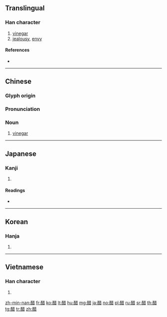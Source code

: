 {{character info/new}}
{{also|酢}}
==Translingual==

===Han character===
{{Han char|rn=164|rad=酉|as=08|sn=15|four=14661|canj=MWTA|ids=⿰酉昔}}

# [[vinegar]]
# [[jealousy]], [[envy]]

====References====
* {{Han ref|kx=1284.280|dkj=39911|dj=1785.010|hdz=63585.080|uh=918B|ud=37259|bh=BE4C|bd=48716}}

----

==Chinese==
{{zh-forms}}

===Glyph origin===
{{Han etym}}

===Pronunciation===
{{zh-pron
|m=cù |ma=y
|c=cou3
|h=pfs=chhṳ
|md=
|mn=chhò͘
|w=
|mc=y
|oc=y
|cat=n
}}

===Noun===
{{zh-noun}}

# [[vinegar]]

----

==Japanese==

===Kanji===
{{ja-kanji|grade=|rs=酉08}}

# {{defn|lang=ja|sort=酉08}}

====Readings====
* {{ja-readings|on=[[さく]] (saku)|kun=[[す]] (su)|nanori=}}

----

==Korean==

===Hanja===
{{ko-hanja|hangeul=[[초]], [[작]]|eumhun=|rv=cho, jak|mr=ch'o, chak|y=cho, cak}}

# {{defn|lang=ko|sort=酉08}}

----

==Vietnamese==

===Han character===
{{vi-hantu|[[thố]]|rs=酉08}}

# {{defn|lang=vi|sort=酉08}}

[[zh-min-nan:醋]]
[[fr:醋]]
[[ko:醋]]
[[lt:醋]]
[[hu:醋]]
[[mg:醋]]
[[ja:醋]]
[[no:醋]]
[[pl:醋]]
[[ru:醋]]
[[sr:醋]]
[[th:醋]]
[[tg:醋]]
[[tr:醋]]
[[zh:醋]]